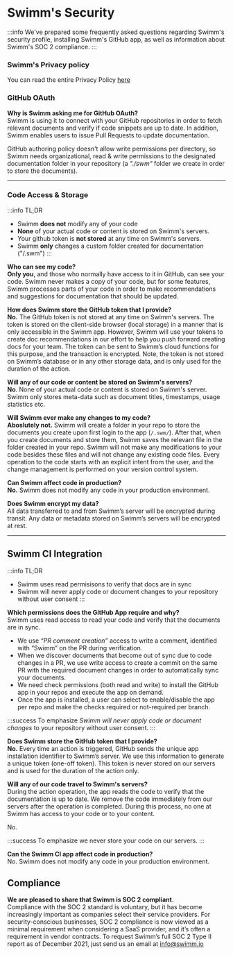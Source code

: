 

# Swimm's Security

:::info
We've prepared some frequently asked questions regarding Swimm's security profile, installing Swimm's GitHub app, as well as information about Swimm's SOC 2 compliance. 
:::

### Swimm's Privacy policy
You can read the entire Privacy Policy [here](https://swimm.io/legal/privacy-policy/)

### GitHub OAuth
 **Why is Swimm asking me for GitHub OAuth?**<br/>
Swimm is using it to connect with your GitHub repositories in order to fetch relevant documents 
and verify if code snippets are up to date. In addition, Swimm enables users to issue Pull 
Requests to update documentation. 

GitHub authoring policy doesn't allow write permissions per directory, 
so Swimm needs organizational, read & write permissions to the designated 
documentation folder in your repository (a <i>"./swm"</i> folder we create in order to store the documents).

---

### Code Access & Storage

:::info TL;DR
- Swimm **does not** modify any of your code 
- **None** of your actual code or content is stored on Swimm's servers.
- Your github token is **not stored** at any time on Swimm's servers.
- Swimm **only** changes a custom folder created for documentation ("/.swm")
:::

**Who can see my code?**<br/>
**Only you**, and those who normally have access to it in GitHub, can see your code. Swimm never makes a copy of your
code, but for some features, Swimm processes parts of your code in order to make recommendations and suggestions for documentation that should be updated.


**How does Swimm store the GitHub token that I provide?**<br/>
**No.** The GitHub token is not stored at any time on Swimm's servers. The token is stored on the client-side browser (local storage) in a manner that is only accessible in the Swimm app.
However, Swimm will use your tokens to create doc recommendations in our effort to help you push forward creating docs for your team. The token can be sent to Swimm’s cloud functions for this purpose, and the transaction is encrypted. Note, the token is not stored on Swimm’s database or in any other storage data, and is only used for the duration of the action.


**Will any of our code or content be stored on Swimm's servers?**<br/>
**No**. None of your actual code or content is stored on Swimm's server. Swimm only stores meta-data such as document titles, timestamps, usage statistics etc. 

**Will Swimm ever make any changes to my code?**<br/>
**Aboslutely not.** Swimm will create a folder in your repo to store the documents you create upon first login to the 
app (`/.swm/`). After that, when you create documents and store them, Swimm saves the relevant file in the folder created in your repo. Swimm will not make any modifications 
to your code besides these files and will not change any existing code files. Every operation to the 
code starts with an explicit intent from the user, and the change management is performed on your 
version control system.

**Can Swimm affect code in production?**<br/>
**No.** Swimm does not modify any code in your production environment.

**Does Swimm encrypt my data?**<br/>
All data transferred to and from Swimm’s server will be encrypted during transit. Any data or 
metadata stored on Swimm’s servers will be encrypted at rest.

---


## Swimm CI Integration 
:::info TL;DR
- Swimm uses read permisisons to verify that docs are in sync
- Swimm will never apply code or document changes to your repository without user consent
:::

**Which permissions does the GitHub App require and why?**<br/>
Swimm uses read access to read your code and verify that the documents are in sync.
- We use *“PR comment creation”* access to write a comment, identified with “Swimm” on the PR during 
verification.
- When we discover documents that become out of sync due to code changes in a PR, we use write access to create a commit on the same PR with the required document changes in order to automatically sync your documents. 
- We need check permissions (both read and write) to install the GitHub app in your repos and execute the app on demand. 
- Once the app is installed, a user can select to enable/disable the app per repo and make the checks required or not-required per branch.

:::success To emphasize
 *Swimm will never apply code or document changes* to your repository without user consent. 
:::

**Does Swimm store the GitHub token that I provide?**<br/>
**No.** Every time an action is triggered, GitHub sends  the unique app installation identifier to Swimm’s 
server. We use this information to generate a unique token (one-off token). This token is never stored 
on our servers and is used for the duration of the action only.

**Will any of our code travel to Swimm's servers?**<br/>
During the action operation, the app reads the code to verify that the documentation is up to date. 
We remove the code immediately from our servers after the operation is completed. During this process, 
no one at Swimm has access to your code or to your content. 

No.

:::success To emphasize
we never store your code on our servers.
:::


**Can the Swimm CI app affect code in production?**<br/>
No. Swimm does not modify any code in your production environment.


## Compliance
**We are pleased to share that Swimm is SOC 2 compliant.** <br/>
Compliance with the SOC 2 standard is voluntary, but it has become increasingly important as companies select their service providers. For security-conscious businesses, SOC 2 compliance is now viewed as a minimal requirement when considering a SaaS provider, and it’s often a requirement in vendor contracts.
To request Swimm’s full SOC 2 Type II report as of December 2021, just send us an email at info@swimm.io